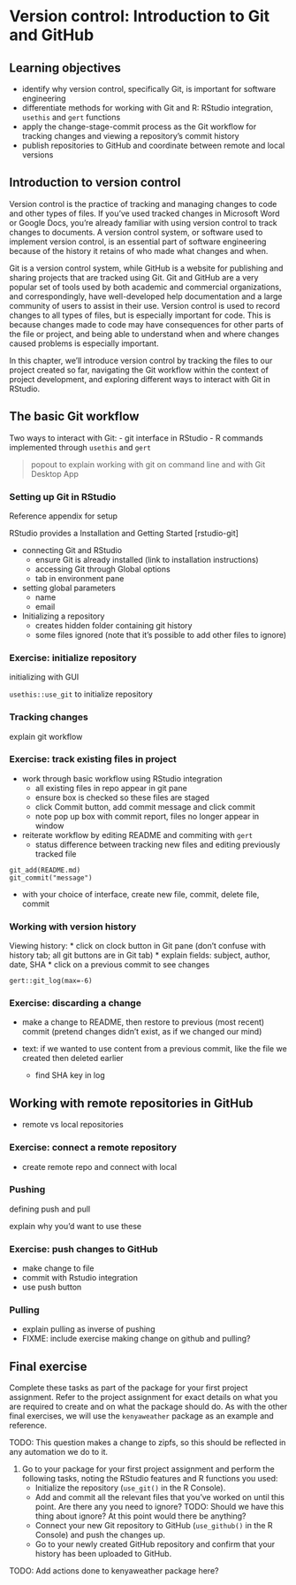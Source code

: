 # Version control: Introduction to Git and GitHub

## Learning objectives {#05-learning-objectives}

* identify why version control, specifically Git, is important for software engineering
* differentiate methods for working with Git and R: RStudio integration, `usethis` and `gert` functions
* apply the change-stage-commit process as the Git workflow for tracking changes and viewing a repository's commit history
* publish repositories to GitHub and coordinate between remote and local versions

## Introduction to version control {#intro-version-control}

Version control is the practice of tracking and managing changes to code and other types of files.
If you've used tracked changes in Microsoft Word or Google Docs,
you're already familiar with using version control to track changes to documents.
A version control system, or software used to implement version control,
is an essential part of software engineering because of the history it retains
of who made what changes and when.

Git is a version control system,
while GitHub is a website for publishing and sharing projects that are tracked using Git. 
Git and GitHub are a very popular set of tools used by both academic and commercial organizations, 
and correspondingly, 
have well-developed help documentation and a large community of users to assist in their use.
Version control is used to record changes to all types of files, 
but is especially important for code. 
This is because changes made to code may have consequences for other parts of the file or project, 
and being able to understand when and where changes caused problems is especially important.

In this chapter,
we'll introduce version control by tracking the files to our project created so far,
navigating the Git workflow within the context of project development,
and exploring different ways to interact with Git in RStudio.

## The basic Git workflow {#git-workflow}

Two ways to interact with Git:
- git interface in RStudio
- R commands implemented through `usethis` and `gert`

> popout to explain working with git on command line and with Git Desktop App

### Setting up Git in RStudio {#git-rstudio}

Reference appendix for setup

RStudio provides a Installation and Getting Started [rstudio-git]

* connecting Git and RStudio
  * ensure Git is already installed (link to installation instructions)
  * accessing Git through Global options
  * tab in environment pane

* setting global parameters
  * name
  * email

* Initializing a repository
  * creates hidden folder containing git history
  * some files ignored (note that it's possible to add other files to ignore)

### Exercise: initialize repository {#ex-initialize}

initializing with GUI

`usethis::use_git` to initialize repository

### Tracking changes {#tracking-changes}

explain git workflow

### Exercise: track existing files in project {#ex-tracking}

* work through basic workflow using RStudio integration
  * all existing files in repo appear in git pane
  * ensure box is checked so these files are staged
  * click Commit button, add commit message and click commit
  * note pop up box with commit report, files no longer appear in window

* reiterate workflow by editing README and commiting with `gert`
  * status difference between tracking new files and editing previously tracked file

```
git_add(README.md)
git_commit("message")
```

* with your choice of interface, create new file, commit, delete file, commit

### Working with version history {#git-history}

Viewing history:
* click on clock button in Git pane (don't confuse with history tab; all git buttons are in Git tab)
* explain fields: subject, author, date, SHA
* click on a previous commit to see changes

`gert::git_log(max=-6)`

### Exercise: discarding a change {#ex-discard}

* make a change to README, then restore to previous (most recent) commit (pretend changes didn't exist, as if we changed our mind)

* text: if we wanted to use content from a previous commit, like the file we created then deleted earlier
  * find SHA key in log

## Working with remote repositories in GitHub {#git-remotes}

* remote vs local repositories

### Exercise: connect a remote repository {#ex-remote}

* create remote repo and connect with local

### Pushing 

defining push and pull

explain why you'd want to use these

### Exercise: push changes to GitHub {#ex-push}

* make change to file
* commit with Rstudio integration
* use push button

### Pulling

* explain pulling as inverse of pushing
* FIXME: include exercise making change on github and pulling?

## Final exercise {#05-final-exercise}

Complete these tasks as part of the package for your first project assignment.
Refer to the project assignment for exact details on what you are required to
create and on what the package should do. As with the other final exercises,
we will use the `kenyaweather` package as an example and reference.

TODO: This question makes a change to zipfs, so this should be reflected in any automation we do to it.

1. Go to your package for your first project assignment and perform the
following tasks, noting the RStudio features and R functions you used:
    - Initialize the repository (`use_git()` in the R Console).
    - Add and commit all the relevant files that
    you've worked on until this point. Are there any you need to ignore? 
    TODO: Should we have this thing about ignore? At this point would there be anything?
    - Connect your new Git repository to GitHub (`use_github()` in the R Console)
    and push the changes up.
    - Go to your newly created GitHub repository and confirm that your history 
    has been uploaded to GitHub.

TODO: Add actions done to kenyaweather package here?
